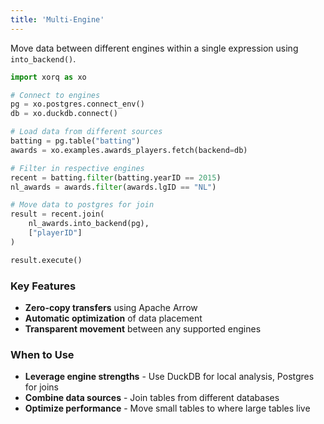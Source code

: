 ```yaml
---
title: 'Multi-Engine'
---
```


Move data between different engines within a single expression using `into_backend()`.

```python
import xorq as xo

# Connect to engines
pg = xo.postgres.connect_env()
db = xo.duckdb.connect()

# Load data from different sources
batting = pg.table("batting")
awards = xo.examples.awards_players.fetch(backend=db)

# Filter in respective engines
recent = batting.filter(batting.yearID == 2015)
nl_awards = awards.filter(awards.lgID == "NL")

# Move data to postgres for join
result = recent.join(
    nl_awards.into_backend(pg),
    ["playerID"]
)

result.execute()
```

### Key Features

* **Zero-copy transfers** using Apache Arrow
* **Automatic optimization** of data placement
* **Transparent movement** between any supported engines

### When to Use

* **Leverage engine strengths** - Use DuckDB for local analysis, Postgres for joins
* **Combine data sources** - Join tables from different databases
* **Optimize performance** - Move small tables to where large tables live